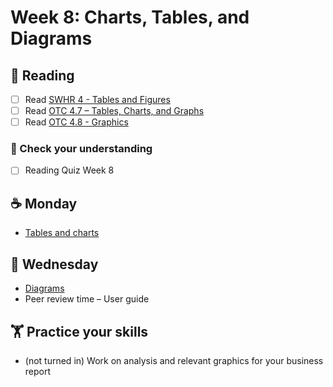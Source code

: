 # Week 8: Charts, Tables, and Diagrams
  
## 📖 Reading

  - [ ] Read [SWHR 4 - Tables and Figures](https://ehsanx.github.io/Scientific-Writing-for-Health-Research/tables-and-figures.html)
- [ ] Read [OTC 4.7 – Tables, Charts, and Graphs](https://alg.manifoldapp.org/read/open-technical-communication/section/b1ca4069-52c9-49bb-9e47-510858d4e6f3)
- [ ] Read [OTC 4.8 - Graphics](https://alg.manifoldapp.org/read/open-technical-communication/section/d03f3bce-d354-4976-b0cd-63a1476416c2)

### 🎯 Check your understanding

- [ ] Reading Quiz Week 8

## ☕ Monday

- [Tables and charts](../slides/08-tables-charts.qmd)
  
## 🐪 Wednesday

- [Diagrams](../slides/08-diagrams.qmd)
- Peer review time – User guide

##  🏋️ Practice your skills

- (not turned in) Work on analysis and relevant graphics for your business report

